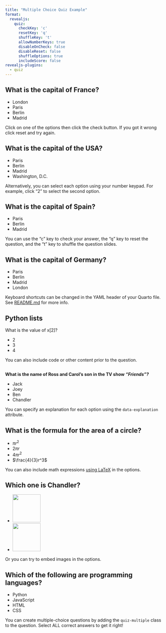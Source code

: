 ```yaml
---
title: "Multiple Choice Quiz Example"
format:
  revealjs:
    quiz: 
      checkKey: 'c'
      resetKey: 'q'
      shuffleKey: 't'
      allowNumberKeys: true
      disableOnCheck: false
      disableReset: false
      shuffleOptions: true
      includeScore: false
revealjs-plugins:
  - quiz
---
```


## What is the capital of France? {.quiz-question}

- London
- [Paris]{.correct}
- Berlin
- Madrid

::: footer
Click on one of the options then click the check button. If you got it wrong click reset and try again.
:::

## What is the capital of the USA? {.quiz-question}

- Paris
- Berlin
- Madrid
- [Washington, D.C.]{.correct}

::: footer
Alternatively, you can select each option using your number keypad. For example, click "2" to select the second option. 
:::

## What is the capital of Spain? {.quiz-question}

- Paris
- Berlin
- [Madrid]{.correct}

::: footer
You can use the "c" key to check your answer, the "q" key to reset the question, and the "t" key to shuffle the question slides.
:::

## What is the capital of Germany? {.quiz-question}

- Paris
- [Berlin]{.correct}
- Madrid
- London

::: footer
Keyboard shortcuts can be changed in the YAML header of your Quarto file. See [README.md](README.md) for more info.
:::

## Python lists {.quiz-question}

What is the value of x[2]?
<!-- ```{python}
#| eval: FALSE
#| echo: TRUE
x = [2, 3, 4]
x[2] = 4
print(x[2])
``` -->

- 2
- 3
- [4]{.correct}

::: footer
You can also include code or other content prior to the question.
:::

## {.quiz-question}
**What is the name of Ross and Carol's son in the TV show *"Friends"?***

- [Jack]{data-explanation="Jack is the name of Monica and Ross's father."}
- [Joey]{data-explanation="😲 Joey is one of the main characters, played by Matt LeBlanc."}
- [Ben]{.correct data-explanation="💯 Correct! Ben is the name of Ross and Carol's son."}
- [Chandler]{data-explanation="😂 Chandler is another main character, played by Matthew Perry."}


::: footer 
You can specify an explanation for each option using the `data-explanation` attribute.
:::

## What is the formula for the area of a circle? {.quiz-question}

- [$πr^2$]{.correct}
- [$2πr$]{data-explanation="🫠 This is the formula for the circumference of a circle."}
- [$4πr^2$]{data-explanation="This is the formula for the surface area of a sphere."}
- [$\frac{4}{3}r^3$]{data-explanation="This is the formula for the volume of a sphere."}

::: footer
You can also include math expressions [using LaTeX](https://quarto.org/docs/visual-editor/technical.html#latex-and-html) in the options.
:::

## Which one is Chandler? {.quiz-question}

- [![](https://upload.wikimedia.org/wikipedia/en/d/da/Matt_LeBlanc_as_Joey_Tribbiani.jpg){height=90px}]{data-explanation="😬 This is Joey."}
- [![](https://upload.wikimedia.org/wikipedia/en/6/66/Matthew_Perry_as_Chandler_Bing.png){width=90px}]{.correct data-explanation="✅ Nicely done! This is Chandler."}

::: footer
Or you can try to embed images in the options.
:::

## Which of the following are programming languages? {.quiz-question .quiz-multiple}

- [Python]{.correct}
- [JavaScript]{.correct}
- [HTML]{data-explanation="HTML is a markup language, not a programming language."}
- [CSS]{data-explanation="CSS is a style sheet language, not a programming language."}

::: footer
You can create multiple-choice questions by adding the `quiz-multiple` class to the question. Select ALL correct answers to get it right!
:::